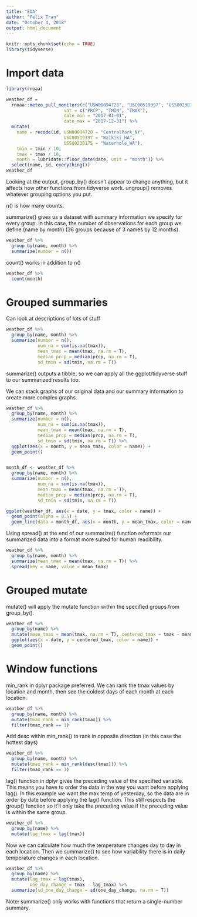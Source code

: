 ```yaml
---
title: "EDA"
author: "Felix Tran"
date: "October 4, 2018"
output: html_document
---
```


```r
knitr::opts_chunk$set(echo = TRUE)
library(tidyverse)
```


# Import data
```r
library(rnoaa)

weather_df = 
  rnoaa::meteo_pull_monitors(c("USW00094728", "USC00519397", "USS0023B17S"),
                      var = c("PRCP", "TMIN", "TMAX"), 
                      date_min = "2017-01-01",
                      date_max = "2017-12-31") %>%
  mutate(
    name = recode(id, USW00094728 = "CentralPark_NY", 
                      USC00519397 = "Waikiki_HA",
                      USS0023B17S = "Waterhole_WA"),
    tmin = tmin / 10,
    tmax = tmax / 10,
    month = lubridate::floor_date(date, unit = "month")) %>%
  select(name, id, everything())
weather_df
```

Looking at the output, group_by() doesn't appear to change anything, but it
affects how other functions from tidyverse work. ungroup() removes whatever
grouping options you put.

n() is how many counts.

summarize() gives us a dataset with summary information we specify for every 
group. In this case, the number of observations for each group we define 
(name by month) (36 groups because of 3 names by 12 months).
```r
weather_df %>% 
  group_by(name, month) %>% 
  summarize(number = n())
```

count() works in addition to n()
```r
weather_df %>% 
  count(month)
```

# Grouped summaries
Can look at descriptions of lots of stuff
```r
weather_df %>% 
  group_by(name, month) %>% 
  summarize(number = n(),
            num_na = sum(is.na(tmax)),
            mean_tmax = mean(tmax, na.rm = T),
            median_prcp = median(prcp, na.rm = T),
            sd_tmin = sd(tmin, na.rm = T))
```

summarize() outputs a tibble, so we can apply all the ggplot/tidyverse stuff
to our summarized results too.

We can stack graphs of our original data and our summary information to
create more complex graphs.
```r
weather_df %>% 
  group_by(name, month) %>% 
  summarize(number = n(),
            num_na = sum(is.na(tmax)),
            mean_tmax = mean(tmax, na.rm = T),
            median_prcp = median(prcp, na.rm = T),
            sd_tmin = sd(tmin, na.rm = T)) %>% 
  ggplot(aes(x = month, y = mean_tmax, color = name)) +
  geom_point()


month_df <- weather_df %>% 
  group_by(name, month) %>% 
  summarize(number = n(),
            num_na = sum(is.na(tmax)),
            mean_tmax = mean(tmax, na.rm = T),
            median_prcp = median(prcp, na.rm = T),
            sd_tmin = sd(tmin, na.rm = T))

ggplot(weather_df, aes(x = date, y = tmax, color = name)) +
  geom_point(alpha = 0.5) +
  geom_line(data = month_df, aes(x = month, y = mean_tmax, color = name))
```


Using spread() at the end of our summarize() function reformats our summarized
data into a format more suited for human readibility.
```r
weather_df %>% 
  group_by(name, month) %>% 
  summarize(mean_tmax = mean(tmax, na.rm = T)) %>% 
  spread(key = name, value = mean_tmax)
```


# Grouped mutate
mutate() will apply the mutate function within the specified groups from 
group_by().
```r
weather_df %>% 
  group_by(name) %>% 
  mutate(mean_tmax = mean(tmax, na.rm = T), centered_tmax = tmax - mean_tmax) %>% 
  ggplot(aes(x = date, y = centered_tmax, color = name)) +
  geom_point()
```


# Window functions
min_rank in dplyr package preferred.
We can rank the tmax values by location and month, then see the coldest days of
each month at each location.
```r
weather_df %>% 
  group_by(name, month) %>% 
  mutate(tmax_rank = min_rank(tmax)) %>% 
  filter(tmax_rank == 1)
```

Add desc within min_rank() to rank in opposite direction (in this case the 
hottest days)
```r
weather_df %>% 
  group_by(name, month) %>% 
  mutate(tmax_rank = min_rank(desc(tmax))) %>% 
  filter(tmax_rank == 1)
```

lag() function in dplyr gives the preceding value of the specified variable.
This means you have to order the data in the way you want before applying lag().
In this example we want the max temp of yesterday, so the data are in order by 
date before applying the lag() function.
This still respects the group() function so it'll only take the preceding value
if the preceding value is within the same group.
```r
weather_df %>% 
  group_by(name) %>% 
  mutate(lag_tmax = lag(tmax))
```

Now we can calculate how much the temperature changes day to day in each 
location. Then we summarize() to see how variability there is in daily 
temperature changes in each location.
```r
weather_df %>% 
  group_by(name) %>% 
  mutate(lag_tmax = lag(tmax),
         one_day_change = tmax - lag_tmax) %>% 
  summarize(sd_one_day_change = sd(one_day_change, na.rm = T))
```


Note: summarize() only works with functions that return a single-number summary.
